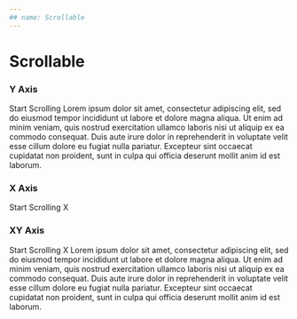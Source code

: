 ```yaml
---
## name: Scrollable
---
```



# Scrollable

### Y Axis

<Playground>
  <Scrollable axis="y" width="400px" height="200px">
    <Heading level={6}>Start Scrolling</Heading>
    <Box>
      <Paragraph>
        Lorem ipsum dolor sit amet, consectetur adipiscing elit, sed do eiusmod
        tempor incididunt ut labore et dolore magna aliqua. Ut enim ad minim
        veniam, quis nostrud exercitation ullamco laboris nisi ut aliquip ex ea
        commodo consequat. Duis aute irure dolor in reprehenderit in voluptate
        velit esse cillum dolore eu fugiat nulla pariatur. Excepteur sint
        occaecat cupidatat non proident, sunt in culpa qui officia deserunt
        mollit anim id est laborum.
      </Paragraph>
    </Box>
  </Scrollable>
</Playground>

### X Axis

<Playground>
  <Scrollable axis="x" width="400px" height="200px">
    <Heading level={6}>Start Scrolling X</Heading>
    <Box width="600px" height="20px" style={{ backgroundColor: 'black' }} />
  </Scrollable>
</Playground>

### XY Axis

<Playground>
  <Scrollable axis="xy" width="400px" height="200px">
    <Heading level={6}>Start Scrolling X</Heading>
    <Box width="600px" height="1px" style={{ backgroundColor: 'black' }} />
    <Box>
      <Paragraph>
        Lorem ipsum dolor sit amet, consectetur adipiscing elit, sed do eiusmod
        tempor incididunt ut labore et dolore magna aliqua. Ut enim ad minim
        veniam, quis nostrud exercitation ullamco laboris nisi ut aliquip ex ea
        commodo consequat. Duis aute irure dolor in reprehenderit in voluptate
        velit esse cillum dolore eu fugiat nulla pariatur. Excepteur sint
        occaecat cupidatat non proident, sunt in culpa qui officia deserunt
        mollit anim id est laborum.
      </Paragraph>
    </Box>
  </Scrollable>
</Playground>
